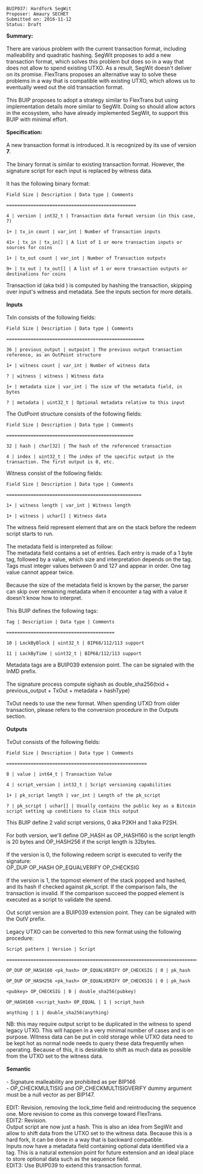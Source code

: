 <pre>
BUIP037: Hardfork SegWit
Proposer: Amaury SECHET
Submitted on: 2016-11-12
Status: Draft
</pre>

'''Summary:'''<br />
<br />
There are various problem with the current transaction format, including malleability and quadratic hashing. SegWit proposes to add a new transaction format, which solves this problem but does so in a way that does not allow to spend existing UTXO. As a result, SegWit doesn't deliver on its promise. FlexTrans proposes an alternative way to solve these problems in a way that is compatible with existing UTXO, which allows us to eventually weed out the old transaction format.<br />
<br />
This BUIP proposes to adopt a strategy similar to FlexTrans but using implementation details more similar to SegWit. Doing so should allow actors in the ecosystem, who have already implemented SegWit, to support this BUIP with minimal effort.<br />
<br />
'''Specification:'''<br />
<br />
A new transaction format is introduced. It is recognized by its use of version '''7'''.<br />
<br />
The binary format is similar to existing transaction format. However, the signature script for each input is replaced by witness data.<br />
<br />
It has the following binary format:


<pre>
Field Size | Description | Data type | Comments

================================================

4 | version | int32_t | Transaction data format version (in this case, 7)

1+ | tx_in count | var_int | Number of Transaction inputs

41+ | tx_in | tx_in[] | A list of 1 or more transaction inputs or sources for coins

1+ | tx_out count | var_int | Number of Transaction outputs

9+ | tx_out | tx_out[] | A list of 1 or more transaction outputs or destinations for coins
</pre>

Transaction id (aka txid ) is computed by hashing the transaction, skipping over input's witness and metadata. See the inputs section for more details.<br />
<br />
'''Inputs'''<br />
<br />
TxIn consists of the following fields:



<pre>
Field Size | Description | Data type | Comments

===================================================

36 | previous_output | outpoint | The previous output transaction reference, as an OutPoint structure

1+ | witness count | var_int | Number of witness data

? | witness | witness | Witness data

1+ | metadata size | var_int | The size of the metadata field, in bytes

? | metadata | uint32_t | Optional metadata relative to this input
</pre>

The OutPoint structure consists of the following fields:



<pre>
Field Size | Description | Data type | Comments

===============================================

32 | hash | char[32] | The hash of the referenced transaction

4 | index | uint32_t | The index of the specific output in the transaction. The first output is 0, etc.
</pre>

Witness consist of the following fields:



<pre>
Field Size | Description | Data type | Comments

==================================================

1+ | witness length | var_int | Witness length

1+ | witness | uchar[] | Witness data
</pre>

The witness field represent element that are on the stack before the redeem script starts to run.<br />
<br />
The metadata field is interpreted as follow:<br />
The metadata field contains a set of entries. Each entry is made of a 1 byte tag, followed by a value, which size and interpretation depends on the tag. Tags must integer values between 0 and 127 and appear in order. One tag value cannot appear twice.<br />
<br />
Because the size of the metadata field is known by the parser, the parser can skip over remaining metadata when it encounter a tag with a value it doesn't know how to interpret.<br />
<br />
This BUIP defines the following tags:



<pre>
Tag | Description | Data type | Comments

========================================

10 | LockByBlock | uint32_t | BIP68/112/113 support

11 | LockByTime | uint32_t | BIP68/112/113 support
</pre>

Metadata tags are a BUIP039 extension point. The can be signaled with the InMD prefix.<br />
<br />
The signature process compute sighash as double_sha256(txid + previous_output + TxOut + metadata + hashType)<br />
<br />
TxOut needs to use the new format. When spending UTXO from older transaction, please refers to the conversion procedure in the Outputs section.<br />
<br />
'''Outputs'''<br />
<br />
TxOut consists of the following fields:



<pre>
Field Size | Description | Data type | Comments

====================================================

8 | value | int64_t | Transaction Value

4 | script_version | int32_t | Script versioning capabilities

1+ | pk_script length | var_int | Length of the pk_script

? | pk_script | uchar[] | Usually contains the public key as a Bitcoin script setting up conditions to claim this output
</pre>

This BUIP define 2 valid script versions, 0 aka P2KH and 1 aka P2SH.<br />
<br />
For both version, we'll define OP_HASH as OP_HASH160 is the script length is 20 bytes and OP_HASH256 if the script length is 32bytes.<br />
<br />
If the version is 0, the following redeem script is executed to verify the signature:<br />
OP_DUP OP_HASH <pk_script> OP_EQUALVERIFY OP_CHECKSIG<br />
<br />
If the version is 1, the topmost element of the stack popped and hashed, and its hash if checked against pk_script. If the comparison fails, the transaction is invalid. If the comparison succeed the popped element is executed as a script to validate the spend.<br />
<br />
Out script version are a BUIP039 extension point. They can be signaled with the OutV prefix.<br />
<br />
Legacy UTXO can be converted to this new format using the following procedure:


<pre>
Script pattern | Version | Script

=========================================================================

OP_DUP OP_HASH160 <pk_hash> OP_EQUALVERIFY OP_CHECKSIG | 0 | pk_hash

OP_DUP OP_HASH256 <pk_hash> OP_EQUALVERIFY OP_CHECKSIG | 0 | pk_hash

<pubkey> OP_CHECKSIG | 0 | double_sha256(pubkey)

OP_HASH160 <script_hash> OP_EQUAL | 1 | script_hash

anything | 1 | double_sha256(anything)
</pre>

NB: this may require output script to be duplicated in the witness to spend legacy UTXO. This will happen in a very minimal number of cases and is on purpose. Witness data can be put in cold storage while UTXO data need to be kept hot as normal node needs to query these data frequently when operating. Because of this, it is desirable to shift as much data as possible from the UTXO set to the witness data.<br />
<br />
'''Semantic'''<br />
<br />
- Signature malleability are prohibited as per BIP146<br />
- OP_CHECKMULTISIG and OP_CHECKMULTISIGVERIFY dummy argument must be a null vector as per BIP147.<br />
<br />
EDIT: Revision, removing the lock_time field and reintroducing the sequence one. More revision to come as this converge toward FlexTrans.<br />
EDIT2: Revision.<br />
Output script are now just a hash. This is also an idea from SegWit and allow to shift data from the UTXO set to the witness data. Because this is a hard fork, it can be done in a way that is backward compatible.<br />
Inputs now have a metadata field containing optional data identified via a tag. This is a natural extension point for future extension and an ideal place to store optional data such as the sequence field.<br />
EDIT3: Use BUIP039 to extend this transaction format.
